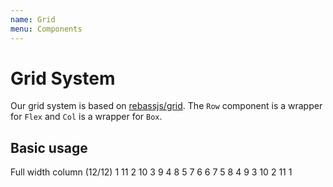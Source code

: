 ```yaml
---
name: Grid
menu: Components
---
```



# Grid System

Our grid system is based on [rebassjs/grid](https://github.com/rebassjs/grid). The `Row` component is a wrapper for `Flex` and `Col` is a wrapper for `Box`.

## Basic usage

<Playground>
  <Col>Full width column (12/12)</Col>
  <Row>
    <Col width={1/12}>1</Col>
    <Col width={11/12}>11</Col>
  </Row>
  <Row>
    <Col width={2/12}>2</Col>
    <Col width={10/12}>10</Col>
  </Row>
  <Row>
    <Col width={3/12}>3</Col>
    <Col width={9/12}>9</Col>
  </Row>
  <Row>
    <Col width={4/12}>4</Col>
    <Col width={8/12}>8</Col>
  </Row>
  <Row>
    <Col width={5/12}>5</Col>
    <Col width={7/12}>7</Col>
  </Row>
  <Row>
    <Col width={6/12}>6</Col>
    <Col width={6/12}>6</Col>
  </Row>
  <Row>
    <Col width={7/12}>7</Col>
    <Col width={5/12}>5</Col>
  </Row>
  <Row>
    <Col width={8/12}>8</Col>
    <Col width={4/12}>4</Col>
  </Row>
  <Row>
    <Col width={9/12}>9</Col>
    <Col width={3/12}>3</Col>
  </Row>
  <Row>
    <Col width={10/12}>10</Col>
    <Col width={2/12}>2</Col>
  </Row>
  <Row>
    <Col width={11/12}>11</Col>
    <Col width={1/12}>1</Col>
  </Row>
</Playground>
